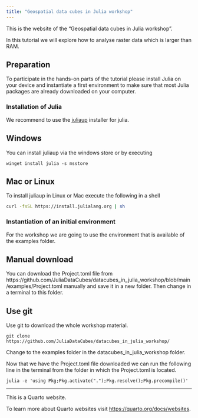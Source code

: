 ```yaml
---
title: "Geospatial data cubes in Julia workshop"
---
```



This is the website of the "Geospatial data cubes in Julia workshop".

In this tutorial we will explore how to analyse raster data which is larger than RAM.

## Preparation

To participate in the hands-on parts of the tutorial please install Julia on your device 
and instantiate a first environment to make sure that most Julia packages are already downloaded on your computer.

### Installation of Julia
We recommend to use the [juliaup](https://github.com/JuliaLang/juliaup) installer for julia.


::: {.panel-tabset}

## Windows 

You can install juliaup via the windows store or by executing

```
winget install julia -s msstore
```

## Mac or Linux
To install juliaup in Linux or Mac execute the following in a shell

```sh
curl -fsSL https://install.julialang.org | sh
``` 

:::

### Instantiation of an initial environment 
For the workshop we are going to use the environment that is available of the examples folder.

::: {.panel-tabset}

## Manual download

You can download the Project.toml file from https://github.com/JuliaDataCubes/datacubes_in_julia_workshop/blob/main/examples/Project.toml manually and save it in a new folder.
Then change in a terminal to this folder.

## Use git

Use git to download the whole workshop material.

```
git clone https://github.com/JuliaDataCubes/datacubes_in_julia_workshop/
```
Change to the examples folder in the datacubes_in_julia_workshop folder.

:::



Now that we have the Project.toml file downloaded we can run the following line in the terminal from the folder in which the Project.toml is located.

```
julia -e 'using Pkg;Pkg.activate(".");Pkg.resolve();Pkg.precompile()'
``` 



--- 

This is a Quarto website.

To learn more about Quarto websites visit <https://quarto.org/docs/websites>.
